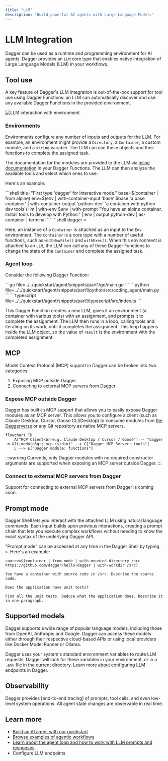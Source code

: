 ```yaml
---
title: "LLM"
description: "Build powerful AI agents with Large Language Models"
---
```


# LLM Integration

Dagger can be used as a runtime and programming environment for AI agents. Dagger provides an `LLM` core type that enables native integration of Large Language Models (LLM) in your workflows.

## Tool use

A key feature of Dagger's LLM integration is out-of-the-box support for tool use using Dagger Functions: an LLM can automatically discover and use any available Dagger Functions in the provided environment.

![LLM interaction with environment](/img/current_docs/features/llm-env.svg)

### Environments

Environments configure any number of inputs and outputs for the LLM. For example, an environment might provide a `Directory`, a `Container`, a custom module, and a `string` variable. The LLM can use these objects and their functions to complete the assigned task.

The documentation for the modules are provided to the LLM via [inline documentation](../../extending/documentation.mdx) in your Dagger Functions. The LLM can then analyze the available tools and select which ones to use.

Here's an example:

<Tabs groupId="shell">

<TabItem value="Dagger Shell">
```shell title="First type 'dagger' for interactive mode."
base=$(container | from alpine)
env=$(env | with-container-input 'base' $base 'a base container' | with-container-output 'python-dev' 'a container with python dev tools')
llm | with-env $env | with-prompt "You have an alpine container. Install tools to develop with Python." | env | output python-dev | as-container | terminal
```
</TabItem>

<TabItem value="System shell">
```shell
dagger <<EOF
base=\$(container | from alpine)
env=\$(env |
  with-container-input 'base' \$base 'a base container' |
  with-container-output 'python-dev' 'a container with python dev tools')
llm |
  with-env \$env |
  with-prompt "You have an alpine container. Install tools to develop with Python." |
  env |
  output python-dev |
  as-container |
  terminal
EOF
```
</TabItem>

</Tabs>

<VideoPlayer src="/img/current_docs/features/llm-api.webm" alt="LLM bindings example" />

Here, an instance of a `Container` is attached as an input to the `Env` environment. The `Container` is a core type with a number of useful functions, such as `withNewFile()` and `withExec()`. When this environment is attached to an `LLM`, the LLM can call any of these Dagger Functions to change the state of the `Container` and complete the assigned task.

### Agent loop

Consider the following Dagger Function:

<Tabs groupId="language" queryString="sdk">
<TabItem value="go" label="Go">
```go file=../../quickstart/agent/snippets/part1/go/main.go
```
</TabItem>
<TabItem value="python" label="Python">
```python file=../../quickstart/agent/snippets/part1/python/src/coding_agent/main.py
```
</TabItem>
<TabItem value="typescript" label="TypeScript">
```typescript file=../../quickstart/agent/snippets/part1/typescript/src/index.ts
```
</TabItem>
</Tabs>

This Dagger Function creates a new LLM, gives it an environment (a container with various tools) with an assignment, and prompts it to complete the assignment. The LLM then runs in a loop, calling tools and iterating on its work, until it completes the assignment. This loop happens inside the LLM object, so the value of `result` is the environment with the completed assignment.

## MCP

Model Context Protocol (MCP) support in Dagger can be broken into two categories:

1. Exposing MCP outside Dagger
1. Connecting to external MCP servers from Dagger

### Expose MCP outside Dagger

Dagger has built-in MCP support that allows you to easily expose Dagger modules as an MCP server. This allows you to configure a client (such as Claude Desktop, Cursor, Goose CLI/Desktop) to consume modules from [the Daggerverse](https://daggerverse.dev) or any Git repository as native MCP servers.

```mermaid
flowchart TD
    A["MCP Client<br>e.g. Claude Desktop / Cursor / Goose"] -- "dagger -m &lt;module&gt; mcp (stdio)" --> C["Dagger MCP Server: tools"]
    C --> E["Dagger module: functions"]
```

:::warning
Currently, only Dagger modules with no required constructor arguments are supported when exposing an MCP server outside  Dagger.
:::

### Connect to external MCP servers from Dagger

Support for connecting to external MCP servers from Dagger is coming soon.

## Prompt mode

Dagger Shell lets you interact with the attached LLM using natural language commands. Each input builds upon previous interactions, creating a prompt chain that lets you execute complex workflows without needing to know the exact syntax of the underlying Dagger API.

"Prompt mode" can be accessed at any time in the Dagger Shell by typing `>`. Here's an example:

```shell
source=$(container | from node | with-mounted-directory /src https://github.com/dagger/hello-dagger | with-workdir /src)

You have a container with source code in /src. Describe the source code.

Does the application have unit tests?

Find all the unit tests. Deduce what the application does. Describe it in one paragraph.
```

<VideoPlayer src="/img/current_docs/features/llm-natural.webm" alt="LLM prompt mode example" />

## Supported models

Dagger supports a wide range of popular language models, including those from OpenAI, Anthropic and Google. Dagger can access these models either through their respective cloud-based APIs or using local providers like Docker Model Runner or Ollama.

Dagger uses your system's standard environment variables to route LLM requests. Dagger will look for these variables in your environment, or in a `.env` file in the current directory. Learn more about configuring LLM endpoints in Dagger.

## Observability

Dagger provides [end-to-end tracing] of prompts, tool calls, and even low-level system operations. All agent state changes are observable in real time.

<VideoPlayer src="/img/current_docs/features/llm-cloud-trace.webm" alt="LLM observability example" />

## Learn more

- [Build an AI agent with our quickstart](../../quickstart/agent/index.mdx)
- [Browse examples of agentic workflows](../../examples/index.mdx)
- [Learn about the agent loop and how to work with LLM prompts and responses](../../extending/llm.mdx)
- Configure LLM endpoints

